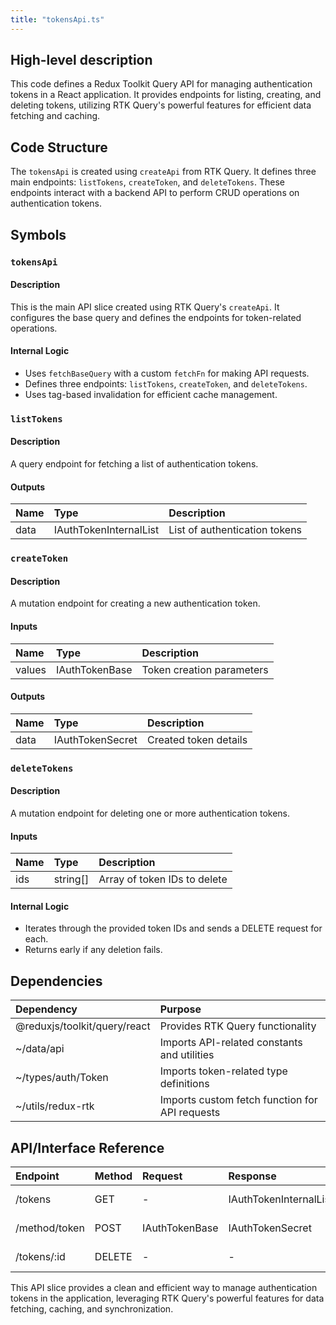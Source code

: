 ```yaml
---
title: "tokensApi.ts"
---
```


## High-level description
This code defines a Redux Toolkit Query API for managing authentication tokens in a React application. It provides endpoints for listing, creating, and deleting tokens, utilizing RTK Query's powerful features for efficient data fetching and caching.

## Code Structure
The `tokensApi` is created using `createApi` from RTK Query. It defines three main endpoints: `listTokens`, `createToken`, and `deleteTokens`. These endpoints interact with a backend API to perform CRUD operations on authentication tokens.

## Symbols

### `tokensApi`
#### Description
This is the main API slice created using RTK Query's `createApi`. It configures the base query and defines the endpoints for token-related operations.

#### Internal Logic
- Uses `fetchBaseQuery` with a custom `fetchFn` for making API requests.
- Defines three endpoints: `listTokens`, `createToken`, and `deleteTokens`.
- Uses tag-based invalidation for efficient cache management.

### `listTokens`
#### Description
A query endpoint for fetching a list of authentication tokens.

#### Outputs
| Name | Type | Description |
|:-----|:-----|:------------|
| data | IAuthTokenInternalList | List of authentication tokens |

### `createToken`
#### Description
A mutation endpoint for creating a new authentication token.

#### Inputs
| Name | Type | Description |
|:-----|:-----|:------------|
| values | IAuthTokenBase | Token creation parameters |

#### Outputs
| Name | Type | Description |
|:-----|:-----|:------------|
| data | IAuthTokenSecret | Created token details |

### `deleteTokens`
#### Description
A mutation endpoint for deleting one or more authentication tokens.

#### Inputs
| Name | Type | Description |
|:-----|:-----|:------------|
| ids | string[] | Array of token IDs to delete |

#### Internal Logic
- Iterates through the provided token IDs and sends a DELETE request for each.
- Returns early if any deletion fails.

## Dependencies
| Dependency | Purpose |
|:-----------|:--------|
| @reduxjs/toolkit/query/react | Provides RTK Query functionality |
| ~/data/api | Imports API-related constants and utilities |
| ~/types/auth/Token | Imports token-related type definitions |
| ~/utils/redux-rtk | Imports custom fetch function for API requests |

## API/Interface Reference
| Endpoint | Method | Request | Response | Description |
|:---------|:-------|:--------|:---------|:------------|
| /tokens | GET | - | IAuthTokenInternalList | List all tokens |
| /method/token | POST | IAuthTokenBase | IAuthTokenSecret | Create a new token |
| /tokens/:id | DELETE | - | - | Delete a token |

This API slice provides a clean and efficient way to manage authentication tokens in the application, leveraging RTK Query's powerful features for data fetching, caching, and synchronization.